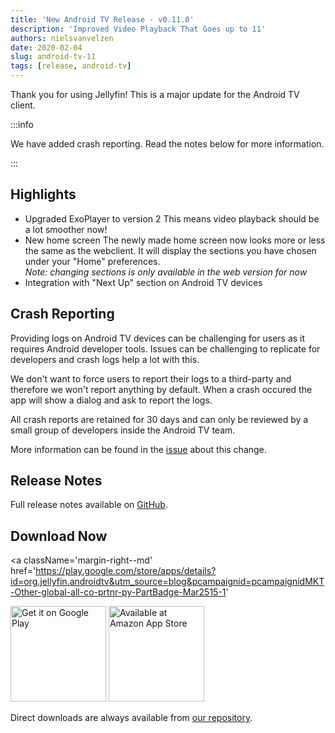 ```yaml
---
title: 'New Android TV Release - v0.11.0'
description: 'Improved Video Playback That Goes up to 11'
authors: nielsvanvelzen
date: 2020-02-04
slug: android-tv-11
tags: [release, android-tv]
---
```


Thank you for using Jellyfin! This is a major update for the Android TV client.

<!--truncate-->

:::info

We have added crash reporting. Read the notes below for more information.

:::

## Highlights

- Upgraded ExoPlayer to version 2
  This means video playback should be a lot smoother now!
- New home screen
  The newly made home screen now looks more or less the same as the webclient. It will display the sections you have chosen under your "Home" preferences.  
   _Note: changing sections is only available in the web version for now_
- Integration with "Next Up" section on Android TV devices

## Crash Reporting

Providing logs on Android TV devices can be challenging for users as it requires Android developer tools. Issues can be challenging to replicate for developers and crash logs help a lot with this.

We don't want to force users to report their logs to a third-party and therefore we won't report anything by default. When a crash occured the app will show a dialog and ask to report the logs.

All crash reports are retained for 30 days and can only be reviewed by a small group of developers inside the Android TV team.

More information can be found in the [issue](https://github.com/jellyfin/jellyfin-androidtv/issues/193) about this change.

## Release Notes

Full release notes available on [GitHub](https://github.com/jellyfin/jellyfin-androidtv/releases/tag/v0.11.0).

## Download Now

<a
  className='margin-right--md'
  href='https://play.google.com/store/apps/details?id=org.jellyfin.androidtv&utm_source=blog&pcampaignid=pcampaignidMKT-Other-global-all-co-prtnr-py-PartBadge-Mar2515-1'
>
  <img width='153' alt='Get it on Google Play' src='/images/store-icons/google-play.png' />
</a>

<a href='https://www.amazon.com/gp/product/B07TX7Z725/ref=jellyfin_for_fire_tv'>
  <img width='153' alt='Available at Amazon App Store' src='/images/store-icons/amazon.png' />
</a>

Direct downloads are always available from [our repository](https://repo.jellyfin.org/releases/client/androidtv/).

